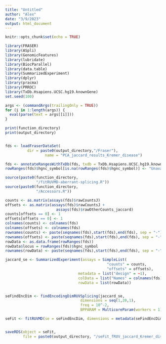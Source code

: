 ```yaml
---
title: "Untitled"
author: "Alex"
date: "3/9/2023"
output: html_document
---
```


```r
knitr::opts_chunk$set(echo = TRUE)
```
```r
library(FRASER)
library(ASpli)
library(GenomicFeatures)
library(lubridate)
library(BiocParallel)
library(data.table)
library(SummarizedExperiment)
library(dplyr)
library(pracma)
library(PRROC)
library(TxDb.Hsapiens.UCSC.hg19.knownGene)
set.seed(100)
```

```r
args <- (commandArgs(trailingOnly = TRUE))
for (i in 1:length(args)) {
  eval(parse(text = args[[i]]))
}

```

```r
print(function_directory)
print(output_directory)



```

```r
fds <- loadFraserDataSet(
          dir = paste0(output_directory,"/Fraser"),
                  name = "PCA_jaccard_results_Kremer_disease")

fds <- annotateRangesWithTxDb(fds, txdb = TxDb.Hsapiens.UCSC.hg19.knownGene)
rowRanges(fds)$hgnc_symbol[is.na(rowRanges(fds)$hgnc_symbol)] <- "Unavailable_gene"

```

```r
source(paste0(function_directory,
              "/fitRUVMD-aberrant-splicing.R"))
source(paste0(function_directory, 
              "/Accessors.R"))


```



```r
counts <- as.matrix(assays(fds)$rawCountsJ)
offsets <- as.matrix(assays(fds)$rawCountsJ +
                       assays(fds)$rawOtherCounts_jaccard)
counts[offsets == 0] <- 1
offsets[offsets == 0] <- 1
colnames(counts) <- colnames(fds)
colnames(offsets) <- colnames(fds)
rownames(counts) <- paste(seqnames(fds),start(fds),end(fds), sep = "-")
rownames(offsets) <- paste(seqnames(fds),start(fds),end(fds), sep = "-")
rowData <- as.data.frame(rowRanges(fds))
rowData$locus = rowRanges(fds)$hgnc_symbol
rownames(rowData) <- paste(seqnames(fds),start(fds),end(fds), sep = "-")

jaccard_se <- SummarizedExperiment(assays = SimpleList(
                                              "counts" = counts,
                                              "offsets" = offsets),
                                 metadata = list("design" = ~1),
                                 colData = list("Names" = colnames(fds)),
                                 rowData = list(rowData))



```



```r

seFindEncDim <- findEncodingDimRUVSplicing(jaccard_se,
                                  dimensions = seq(1,20,1),
                                  freq = 10^-2,
                                  BPPARAM = MulticoreParam(workers = 1))

seFit <- fitRUVMD(se = seFindEncDim, dimensions = metadata(seFindEncDim)$optimalEncDim)


saveRDS(object = seFit, 
        file = paste0(output_directory, "/seFit_fRUV_jaccard_Kremer_disease.RDS"))

```


